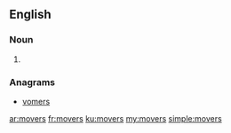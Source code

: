 ==English==

===Noun===
{{head|en|plural}}

# {{plural of|mover|lang=en|nocat=1}}

===Anagrams===
* [[vomers#English|vomers]]

[[ar:movers]]
[[fr:movers]]
[[ku:movers]]
[[my:movers]]
[[simple:movers]]